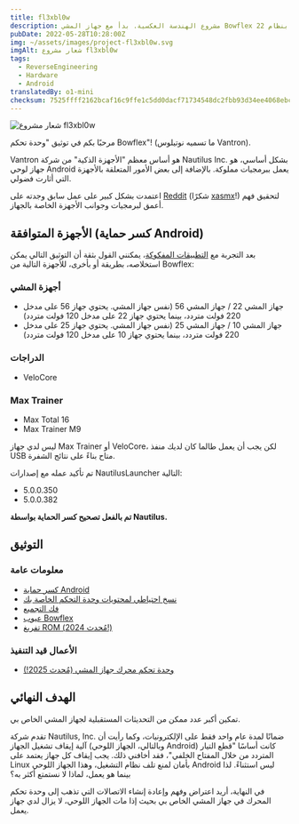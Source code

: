 ```yaml
---
title: fl3xbl0w
description: مشروع الهندسة العكسية. بدأ مع جهاز المشي Bowflex 22 لكنه انتهى بتعميمه لأي جهاز يعمل بنظام Android تبيعه شركة Nautilus Inc. (نوتيلوس، بو فليكس، شوين).
pubDate: 2022-05-28T10:28:00Z
img: ~/assets/images/project-fl3xbl0w.svg
imgAlt: شعار مشروع fl3xbl0w
tags:
  - ReverseEngineering
  - Hardware
  - Android
translatedBy: o1-mini
checksum: 7525ffff2162bcaf16c9ffe1c5dd0dacf71734548dc2fbb93d34ee4068ebc79d
---
```



<Image src={HeaderImage} alt="شعار مشروع fl3xbl0w" format="webp" width={800} />

مرحبًا بكم في توثيق "وحدة تحكم Bowflex"! (ما تسميه نوتيلوس Vantron).

Vantron هو أساس معظم "الأجهزة الذكية" من شركة Nautilus Inc. بشكل أساسي، هو جهاز لوحي Android يعمل ببرمجيات مملوكة. بالإضافة إلى بعض الأمور المتعلقة بالأجهزة التي أثارت فضولي.

اعتمدت بشكل كبير على عمل سابق وجدته على [Reddit](https://www.reddit.com/r/Bowflex/comments/mi8wdo/unlocking_bowflex_velocore/) (شكرًا [xasmx](https://www.reddit.com/user/xasmx/)!) لتحقيق فهم أعمق لبرمجيات وجوانب الأجهزة الخاصة بالجهاز.

## الأجهزة المتوافقة (كسر حماية Android)

بعد التجربة مع <a href="/ar/projects/fl3xbl0w/decompiling" target="_self">التطبيقات المفكوكة</a>، يمكنني القول بثقة أن التوثيق التالي يمكن استخلاصه، بطريقة أو بأخرى، للأجهزة التالية من Bowflex:

### أجهزة المشي

- جهاز المشي 22 / جهاز المشي 56 (نفس جهاز المشي. يحتوي جهاز 56 على مدخل 220 فولت متردد، بينما يحتوي جهاز 22 على مدخل 120 فولت متردد)
- جهاز المشي 10 / جهاز المشي 25 (نفس جهاز المشي. يحتوي جهاز 25 على مدخل 220 فولت متردد، بينما يحتوي جهاز 10 على مدخل 120 فولت متردد)

### الدراجات

- VeloCore

### Max Trainer

- Max Total 16
- Max Trainer M9

ليس لدي جهاز Max Trainer أو VeloCore، لكن يجب أن يعمل طالما كان لديك منفذ USB متاح بناءً على نتائج الشفرة.

تم تأكيد عمله مع إصدارات NautilusLauncher التالية:

- 5.0.0.350
- 5.0.0.382

**تم بالفعل تصحيح كسر الحماية بواسطة Nautilus.**

## التوثيق

### معلومات عامة

- <a href="/ar/projects/fl3xbl0w/jailbreak" target="_self">
    كسر حماية Android
  </a>
- <a href="/ar/projects/fl3xbl0w/backup" target="_self">
    نسخ احتياطي لمحتويات وحدة التحكم الخاصة بك
  </a>
- <a href="/ar/projects/fl3xbl0w/decompiling" target="_self">
    فك التجميع
  </a>
- <a href="/ar/projects/fl3xbl0w/quirks" target="_self">
    عيوب Bowflex
  </a>
- <a href="/ar/projects/fl3xbl0w/romdump" target="_self">
    تفريغ ROM (مُحدث 2024!)
  </a>

### الأعمال قيد التنفيذ

- <a href="/ar/projects/fl3xbl0w/treadmotor" target="_self">
    وحدة تحكم محرك جهاز المشي (مُحدث 2025!)
  </a>

## الهدف النهائي

تمكين أكبر عدد ممكن من التحديثات المستقبلية لجهاز المشي الخاص بي.

تقدم شركة Nautilus, Inc. ضمانًا لمدة عام واحد فقط على الإلكترونيات، وكما رأيت أن آلية إيقاف تشغيل الجهاز (وبالتالي، الجهاز اللوحي Android) كانت أساسًا "قطع التيار المتردد من خلال المفتاح الخلفي"، فقد أخافني ذلك. يجب إيقاف كل جهاز يعتمد على Linux بأمان لمنع تلف نظام التشغيل، وهذا الجهاز اللوحي Android ليس استثناءً. لذا بينما هو يعمل، لماذا لا نستمتع أكثر به؟

في النهاية، أريد اعتراض وفهم وإعادة إنشاء الاتصالات التي تذهب إلى وحدة تحكم المحرك في جهاز المشي الخاص بي بحيث إذا مات الجهاز اللوحي، لا يزال لدي جهاز يعمل.
